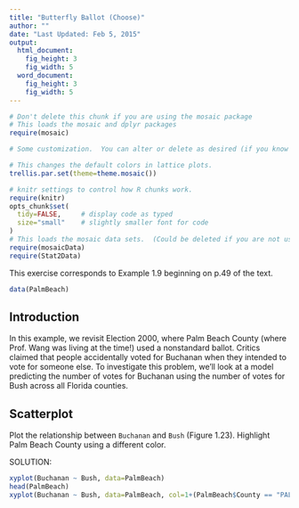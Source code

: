 ```yaml
---
title: "Butterfly Ballot (Choose)"
author: ""
date: "Last Updated: Feb 5, 2015"
output: 
  html_document:
    fig_height: 3
    fig_width: 5
  word_document:
    fig_height: 3
    fig_width: 5
---
```



```r
# Don't delete this chunk if you are using the mosaic package
# This loads the mosaic and dplyr packages
require(mosaic)
```

```r
# Some customization.  You can alter or delete as desired (if you know what you are doing).

# This changes the default colors in lattice plots.
trellis.par.set(theme=theme.mosaic())  

# knitr settings to control how R chunks work.
require(knitr)
opts_chunk$set(
  tidy=FALSE,     # display code as typed
  size="small"    # slightly smaller font for code
)
# This loads the mosaic data sets.  (Could be deleted if you are not using them.)
require(mosaicData)    
require(Stat2Data)
```

This exercise corresponds to Example 1.9 beginning on p.49 of the text.

```r
data(PalmBeach)
```

## Introduction

In this example, we revisit Election 2000, where Palm Beach County (where Prof. Wang was living at the time!) used a nonstandard ballot. Critics claimed that people accidentally voted for Buchanan when they intended to vote for someone else. To investigate this problem, we'll look at a model predicting the number of votes for Buchanan using the number of votes for Bush across all Florida counties. 

## Scatterplot

Plot the relationship between `Buchanan` and `Bush` (Figure 1.23). Highlight Palm Beach County using a different color.

SOLUTION:

```r
xyplot(Buchanan ~ Bush, data=PalmBeach)
head(PalmBeach)
xyplot(Buchanan ~ Bush, data=PalmBeach, col=1+(PalmBeach$County == "PALM BEACH"))
 
```


